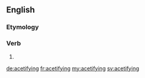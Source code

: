 ==English==

===Etymology===
{{suffix|acetify|ing|lang=en}}

===Verb===
{{en-verb form}}

# {{present participle of|acetify|lang=en}}

[[de:acetifying]]
[[fr:acetifying]]
[[my:acetifying]]
[[sv:acetifying]]